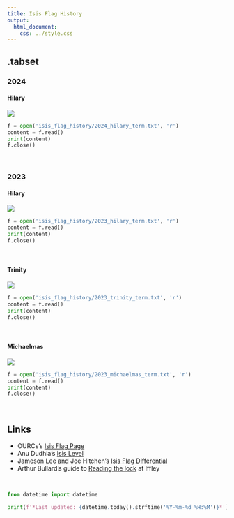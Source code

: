 ```yaml
---
title: Isis Flag History
output:
  html_document:
    css: ../style.css
---
```


{.tabset}
---------

### 2024 {.tabset}

#### Hilary {.tabset}

![](isis_flag_history/2024_hilary_term.png)

```python
f = open('isis_flag_history/2024_hilary_term.txt', 'r')
content = f.read()
print(content)
f.close()
```

<br>

### 2023 {.tabset}

#### Hilary {.tabset}

![](isis_flag_history/2023_hilary_term.png)

```python
f = open('isis_flag_history/2023_hilary_term.txt', 'r')
content = f.read()
print(content)
f.close()
```

<br>

#### Trinity {.tabset}

![](isis_flag_history/2023_trinity_term.png)

```python
f = open('isis_flag_history/2023_trinity_term.txt', 'r')
content = f.read()
print(content)
f.close()
```

<br>

#### Michaelmas {.tabset}

![](isis_flag_history/2023_michaelmas_term.png)

```python
f = open('isis_flag_history/2023_michaelmas_term.txt', 'r')
content = f.read()
print(content)
f.close()
```

<br>

Links
-----
- OURCs's [Isis Flag Page](https://ourcs.co.uk/information/flags/isis/)
- Anu Dudhia's [Isis Level](https://eodg.atm.ox.ac.uk/user/dudhia/rowing/river.html)
- Jameson Lee and Joe Hitchen's [Isis Flag Differential](https://flags.jamesonlee.com/)
- Arthur Bullard's guide to [Reading the lock](https://www.photonhunter.co.uk/~art/rowing/bucks.html) at Iffley

<br>

```python
from datetime import datetime

print(f'*Last updated: {datetime.today().strftime('%Y-%m-%d %H:%M')}*')
```
